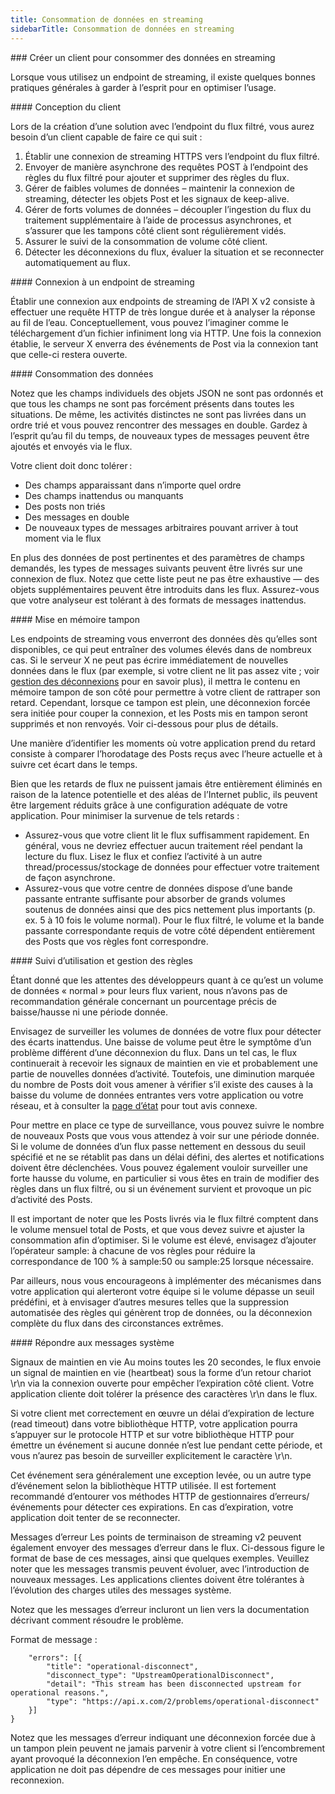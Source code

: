 ```yaml
---
title: Consommation de données en streaming
sidebarTitle: Consommation de données en streaming
---
```


<div id="building-a-client-to-consume-streaming-data">
  ### Créer un client pour consommer des données en streaming
</div>

Lorsque vous utilisez un endpoint de streaming, il existe quelques bonnes pratiques générales à garder à l’esprit pour en optimiser l’usage.  
 

<div id="client-design">
  #### Conception du client
</div>

Lors de la création d’une solution avec l’endpoint du flux filtré, vous aurez besoin d’un client capable de faire ce qui suit :

1. Établir une connexion de streaming HTTPS vers l’endpoint du flux filtré.
2. Envoyer de manière asynchrone des requêtes POST à l’endpoint des règles du flux filtré pour ajouter et supprimer des règles du flux.
3. Gérer de faibles volumes de données – maintenir la connexion de streaming, détecter les objets Post et les signaux de keep-alive.
4. Gérer de forts volumes de données – découpler l’ingestion du flux du traitement supplémentaire à l’aide de processus asynchrones, et s’assurer que les tampons côté client sont régulièrement vidés.
5. Assurer le suivi de la consommation de volume côté client.
6. Détecter les déconnexions du flux, évaluer la situation et se reconnecter automatiquement au flux.
    

<div id="connecting-to-a-streaming-endpoint">
  #### Connexion à un endpoint de streaming
</div>

Établir une connexion aux endpoints de streaming de l’API X v2 consiste à effectuer une requête HTTP de très longue durée et à analyser la réponse au fil de l’eau. Conceptuellement, vous pouvez l’imaginer comme le téléchargement d’un fichier infiniment long via HTTP. Une fois la connexion établie, le serveur X enverra des événements de Post via la connexion tant que celle-ci restera ouverte.
 

<div id="consuming-data">
  #### Consommation des données
</div>

Notez que les champs individuels des objets JSON ne sont pas ordonnés et que tous les champs ne sont pas forcément présents dans toutes les situations. De même, les activités distinctes ne sont pas livrées dans un ordre trié et vous pouvez rencontrer des messages en double. Gardez à l’esprit qu’au fil du temps, de nouveaux types de messages peuvent être ajoutés et envoyés via le flux.

Votre client doit donc tolérer :

- Des champs apparaissant dans n’importe quel ordre
- Des champs inattendus ou manquants
- Des posts non triés
- Des messages en double
- De nouveaux types de messages arbitraires pouvant arriver à tout moment via le flux

En plus des données de post pertinentes et des paramètres de champs demandés, les types de messages suivants peuvent être livrés sur une connexion de flux. Notez que cette liste peut ne pas être exhaustive — des objets supplémentaires peuvent être introduits dans les flux. Assurez-vous que votre analyseur est tolérant à des formats de messages inattendus.
 

<div id="buffering">
  #### Mise en mémoire tampon
</div>

Les endpoints de streaming vous enverront des données dès qu’elles sont disponibles, ce qui peut entraîner des volumes élevés dans de nombreux cas. Si le serveur X ne peut pas écrire immédiatement de nouvelles données dans le flux (par exemple, si votre client ne lit pas assez vite ; voir [gestion des déconnexions](/fr/x-api/posts/filtered-stream#what-is-a-disconnection) pour en savoir plus), il mettra le contenu en mémoire tampon de son côté pour permettre à votre client de rattraper son retard. Cependant, lorsque ce tampon est plein, une déconnexion forcée sera initiée pour couper la connexion, et les Posts mis en tampon seront supprimés et non renvoyés. Voir ci-dessous pour plus de détails.

Une manière d’identifier les moments où votre application prend du retard consiste à comparer l’horodatage des Posts reçus avec l’heure actuelle et à suivre cet écart dans le temps.

Bien que les retards de flux ne puissent jamais être entièrement éliminés en raison de la latence potentielle et des aléas de l’Internet public, ils peuvent être largement réduits grâce à une configuration adéquate de votre application. Pour minimiser la survenue de tels retards :

- Assurez-vous que votre client lit le flux suffisamment rapidement. En général, vous ne devriez effectuer aucun traitement réel pendant la lecture du flux. Lisez le flux et confiez l’activité à un autre thread/processus/stockage de données pour effectuer votre traitement de façon asynchrone.
- Assurez-vous que votre centre de données dispose d’une bande passante entrante suffisante pour absorber de grands volumes soutenus de données ainsi que des pics nettement plus importants (p. ex. 5 à 10 fois le volume normal). Pour le flux filtré, le volume et la bande passante correspondante requis de votre côté dépendent entièrement des Posts que vos règles font correspondre.
   

<div id="usage-tracking-and-rule-management">
  #### Suivi d’utilisation et gestion des règles
</div>

Étant donné que les attentes des développeurs quant à ce qu’est un volume de données « normal » pour leurs flux varient, nous n’avons pas de recommandation générale concernant un pourcentage précis de baisse/hausse ni une période donnée.

Envisagez de surveiller les volumes de données de votre flux pour détecter des écarts inattendus. Une baisse de volume peut être le symptôme d’un problème différent d’une déconnexion du flux. Dans un tel cas, le flux continuerait à recevoir les signaux de maintien en vie et probablement une partie de nouvelles données d’activité. Toutefois, une diminution marquée du nombre de Posts doit vous amener à vérifier s’il existe des causes à la baisse du volume de données entrantes vers votre application ou votre réseau, et à consulter la [page d’état](https://api.twitterstat.us/) pour tout avis connexe.

Pour mettre en place ce type de surveillance, vous pouvez suivre le nombre de nouveaux Posts que vous vous attendez à voir sur une période donnée. Si le volume de données d’un flux passe nettement en dessous du seuil spécifié et ne se rétablit pas dans un délai défini, des alertes et notifications doivent être déclenchées. Vous pouvez également vouloir surveiller une forte hausse du volume, en particulier si vous êtes en train de modifier des règles dans un flux filtré, ou si un événement survient et provoque un pic d’activité des Posts.

Il est important de noter que les Posts livrés via le flux filtré comptent dans le volume mensuel total de Posts, et que vous devez suivre et ajuster la consommation afin d’optimiser. Si le volume est élevé, envisagez d’ajouter l’opérateur sample: à chacune de vos règles pour réduire la correspondance de 100 % à sample:50 ou sample:25 lorsque nécessaire.

Par ailleurs, nous vous encourageons à implémenter des mécanismes dans votre application qui alerteront votre équipe si le volume dépasse un seuil prédéfini, et à envisager d’autres mesures telles que la suppression automatisée des règles qui génèrent trop de données, ou la déconnexion complète du flux dans des circonstances extrêmes.
 

<div id="responding-to-system-messages">
  #### Répondre aux messages système
</div>

Signaux de maintien en vie
Au moins toutes les 20 secondes, le flux envoie un signal de maintien en vie (heartbeat) sous la forme d’un retour chariot \r\n via la connexion ouverte pour empêcher l’expiration côté client. Votre application cliente doit tolérer la présence des caractères \r\n dans le flux.

Si votre client met correctement en œuvre un délai d’expiration de lecture (read timeout) dans votre bibliothèque HTTP, votre application pourra s’appuyer sur le protocole HTTP et sur votre bibliothèque HTTP pour émettre un événement si aucune donnée n’est lue pendant cette période, et vous n’aurez pas besoin de surveiller explicitement le caractère \r\n.

Cet événement sera généralement une exception levée, ou un autre type d’événement selon la bibliothèque HTTP utilisée. Il est fortement recommandé d’entourer vos méthodes HTTP de gestionnaires d’erreurs/événements pour détecter ces expirations. En cas d’expiration, votre application doit tenter de se reconnecter.

Messages d’erreur
Les points de terminaison de streaming v2 peuvent également envoyer des messages d’erreur dans le flux. Ci-dessous figure le format de base de ces messages, ainsi que quelques exemples. Veuillez noter que les messages transmis peuvent évoluer, avec l’introduction de nouveaux messages. Les applications clientes doivent être tolérantes à l’évolution des charges utiles des messages système.

Notez que les messages d’erreur incluront un lien vers la documentation décrivant comment résoudre le problème.

Format de message :

```{
	"errors": [{
		"title": "operational-disconnect",
		"disconnect_type": "UpstreamOperationalDisconnect",
		"detail": "This stream has been disconnected upstream for operational reasons.",
		"type": "https://api.x.com/2/problems/operational-disconnect"
	}]
}
```

Notez que les messages d’erreur indiquant une déconnexion forcée due à un tampon plein peuvent ne jamais parvenir à votre client si l’encombrement ayant provoqué la déconnexion l’en empêche. En conséquence, votre application ne doit pas dépendre de ces messages pour initier une reconnexion.